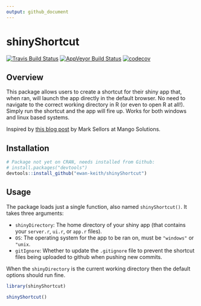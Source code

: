 ```yaml
---
output: github_document
---
```


<!-- README.md is generated from README.Rmd. Please edit that file -->
shinyShortcut 
============================================

[![Travis Build Status](https://travis-ci.org/Ewan-Keith/shinyShortcut.svg?branch=master)](https://travis-ci.org/Ewan-Keith/shinyShortcut)
[![AppVeyor Build Status](https://ci.appveyor.com/api/projects/status/github/Ewan-Keith/shinyShortcut?branch=master&svg=true)](https://ci.appveyor.com/project/Ewan-Keith/shinyShortcut)
[![codecov](https://codecov.io/gh/Ewan-Keith/shinyShortcut/branch/master/graph/badge.svg)](https://codecov.io/gh/Ewan-Keith/shinyShortcut)

Overview
--------

This package allows users to create a shortcut for their shiny app that, when ran, will launch the app directly in the default  browser. No need to navigate to the correct working directory in R (or even to open R at all!). Simply run the shortcut and the app will fire up. Works for both windows and linux based systems.

Inspired by [this blog post](http://www.mango-solutions.com/wp/2017/03/shiny-based-tablet-or-desktop-app/) by Mark Sellors at Mango Solutions.

Installation
------------

```r
# Package not yet on CRAN, needs installed from Github:
# install.packages("devtools")
devtools::install_github("ewan-keith/shinyShortcut")
```

Usage
-----

The package loads just a single function, also named `shinyShortcut()`. It takes three arguments:

* `shinyDirectory`: The home directory of your shiny app (that contains your `server.r`, `ui.r`, or `app.r` files).
* `OS`: The operating system for the app to be ran on, must be `"windows"` or `"unix`.
* `gitIgnore`: Whether to update the `.gitignore` file to prevent the shortcut files being uploaded to github when pushing new commits.

When the `shinyDirectory` is the current working directory then the default options should run fine.

```r
library(shinyShortcut)

shinyShortcut()
```
